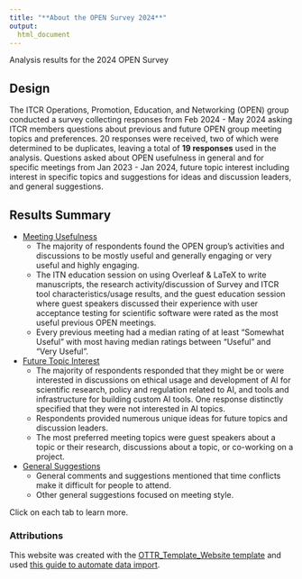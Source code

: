 ```yaml
---
title: "**About the OPEN Survey 2024**"
output:
  html_document
---
```


<div class = "banner_color">
Analysis results for the 2024 OPEN Survey  
</div>

## Design

The ITCR Operations, Promotion, Education, and Networking (OPEN) group conducted a survey collecting responses from Feb 2024 - May 2024 asking ITCR members questions about previous and future OPEN group meeting topics and preferences. 20 responses were received, two of which were determined to be duplicates, leaving a total of **19 responses** used in the analysis. Questions asked about OPEN usefulness in general and for specific meetings from Jan 2023 - Jan 2024, future topic interest including interest in specific topics and suggestions for ideas and discussion leaders, and general suggestions. 

## Results Summary

* [Meeting Usefulness](https://hutchdatascience.org/OPEN_Survey_2024/meeting_usefulness.html)
  * The majority of respondents found the OPEN group's activities and discussions to be mostly useful and generally engaging or very useful and highly engaging.
  * The ITN education session on using Overleaf & LaTeX to write manuscripts, the research activity/discussion of Survey and ITCR tool characteristics/usage results, and the guest education session where guest speakers discussed their experience with user acceptance testing for scientific software were rated as the most useful previous OPEN meetings.
  * Every previous meeting had a median rating of at least "Somewhat Useful" with most having median ratings between "Useful" and "Very Useful".
* [Future Topic Interest](https://hutchdatascience.org/OPEN_Survey_2024/topic_interest.html)
  * The majority of respondents responded that they might be or were interested in discussions on ethical usage and development of AI for scientific research, policy and regulation related to AI, and tools and infrastructure for building custom AI tools. One response distinctly specified that they were not interested in AI topics.
  * Respondents provided numerous unique ideas for future topics and discussion leaders.
  * The most preferred meeting topics were guest speakers about a topic or their research, discussions about a topic, or co-working on a project.
* [General Suggestions](https://hutchdatascience.org/OPEN_Survey_2024/general_info.html)
  * General comments and suggestions mentioned that time conflicts make it difficult for people to attend.
  * Other general suggestions focused on meeting style.

Click on each tab to learn more.

### Attributions

This website was created with the [OTTR_Template_Website template](https://github.com/jhudsl/OTTR_Template_Website/) and used [this guide to automate data import](https://www.avahoffman.com/GHA_and_googlesheets/).

